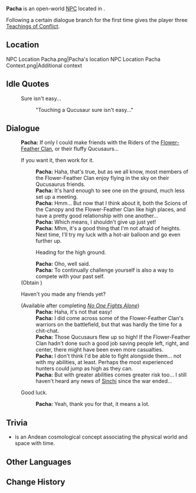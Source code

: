 {{Meta
<!-- Remove this template after adding the missing info -->
|missing_NPC_profile  = yes
}}
{{Character Infobox
|type             = Open-World NPC
|image            = NPC Pacha.png
|realname         = <!-- Optional, if different from in-game name -->
|deceased         = <!-- Past (for deceased prior to events of the game) or free response -->
|region           = Natlan
|location         = Natlan
|affiliation      = Scions of the Canopy
|title            = 

|ancestry         = <!-- Clan/family -->
|father           = 
|mother           = 
|spouse           = 
|sibling          = 
|child            = 
|relative         = 

|voiceEN          = 
|voiceCN          = 
|voiceJP          = 
|voiceKR          = 
|dialoguereward   = {{Card|Teachings of Conflict|3}}
}}
'''Pacha''' is an open-world [[NPC]] located in {{Location|"Scions of the Canopy"}}.

Following a certain dialogue branch for the first time gives the player three [[Teachings of Conflict]].

==Location==
<gallery>
NPC Location Pacha.png|Pacha's location
NPC Location Pacha Context.png|Additional context
</gallery>
<!--
==Profile==
Detailed story/lore information goes here.
''(To be added.)''

===Appearance===
Keep appearance section short and concise. Limit to 2 paragraphs with 3-4 sentences each.
''(To be added.)''

==Quests and Events==
{{Quests and Events}}
-->
==Idle Quotes==
{{Dialogue Start}}
: {{DIcon|Idle}} Sure isn't easy...
:: {{A|VO Pacha 01.ogg}} "Touching a Qucusaur sure isn't easy..."
{{Dialogue End}}

==Dialogue==
{{Dialogue Start}}
:'''Pacha:''' If only I could make friends with the Riders of the [[Flower-Feather Clan]], or their fluffy Qucusaurs...
:{{DIcon}} If you want it, then work for it.
::'''Pacha:''' Haha, that's true, but as we all know, most members of the Flower-Feather Clan enjoy flying in the sky on their Qucusaurus friends.
::'''Pacha:''' It's hard enough to see one on the ground, much less set up a meeting.
::'''Pacha:''' Hmm... But now that I think about it, both the Scions of the Canopy and the Flower-Feather Clan like high places, and have a pretty good relationship with one another...
::'''Pacha:''' Which means, I shouldn't give up just yet!
::'''Pacha:''' Mhm, it's a good thing that I'm not afraid of heights. Next time, I'll try my luck with a hot-air balloon and go even further up.
::{{DIcon|Reward}} Heading for the high ground.
::'''Pacha:''' Oho, well said.
::'''Pacha:''' To continually challenge yourself is also a way to compete with your past self.
:;(Obtain {{Item|Teachings of Conflict|x=3}})
:{{DIcon}} Haven't you made any friends yet?
:;(Available after completing ''[[No One Fights Alone]]''){{Verify}}
::'''Pacha:''' Haha, it's not that easy!
::'''Pacha:''' I did come across some of the Flower-Feather Clan's warriors on the battlefield, but that was hardly the time for a chit-chat.
::'''Pacha:''' Those Qucusaurs flew up so high! If the Flower-Feather Clan hadn't done such a good job saving people left, right, and center, there might have been even more casualties.
::'''Pacha:''' I don't think I'd be able to fight alongside them... not with my abilities, at least. Perhaps the most experienced hunters could jump as high as they can.
::'''Pacha:''' But with greater abilities comes greater risk too... I still haven't heard any news of [[Sinchi]] since the war ended...
:{{DIcon}} Good luck.
::'''Pacha:''' Yeah, thank you for that, it means a lot.
{{Dialogue End}}
<!--
==Event Dialogue==
===Event Name===
{{Dialogue Start}}
:'''Pacha:'''
{{Dialogue End}}
-->

==Trivia==
* {{w|Pacha (Inca mythology)|Pacha}} is an Andean cosmological concept associating the physical world and space with time.
==Other Languages==
{{Other Languages|default_hidden=1
|en       = Pacha
|zhs      = 帕恰
|zhs_rm   = Pàqià
|zht      = 帕恰
|zht_rm   = Pàqià
|ja       = パチャ
|ko       = 파차
|es       = Pacho
|fr       = Pacha
|ru       = Пача
|th       = Pacha
|vi       = Pacha
|de       = Pacha
|id       = Pacha
|pt       = Pacha
|tr       = Pacha
|it       = Pacha
}}

==Change History==
{{Change History|5.0}}
<!--
==References==
{{Reflist}}
-->